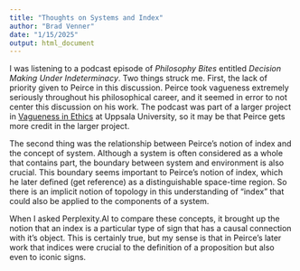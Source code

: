 ```yaml
---
title: "Thoughts on Systems and Index"
author: "Brad Venner"
date: "1/15/2025"
output: html_document
---
```


I was listening to a podcast episode of *Philosophy Bites* entitled  *Decision Making Under Indeterminacy*. Two things struck me. First, the lack of priority given to Peirce in this discussion. Peirce took vagueness extremely seriously throughout his philosophical career, and it seemed in error to not center this discussion on his work. The podcast was part of a larger project in [Vagueness in Ethics](https://vaguenessandethics.wixsite.com/project) at Uppsala University, so it may be that Peirce gets more credit in the larger project.

The second thing was the relationship between Peirce's notion of index and the concept of system. Although a system is often considered as a whole that contains part, the boundary between system and environment is also crucial. This boundary seems important to Peirce's notion of index, which he later defined (get reference) as a distinguishable space-time region. So there is an implicit notion of topology in this understanding of "index" that could also be applied to the components of a system. 

When I asked Perplexity.AI to compare these concepts, it brought up the notion that an index is a particular type of sign that has a causal connection with it's object. This is certainly true, but my sense is that in Peirce's later work that indices were crucial to the definition of a proposition but also even to iconic signs. 
